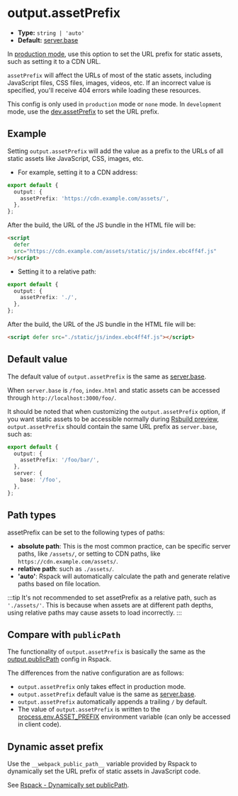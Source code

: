 # output.assetPrefix

- **Type:** `string | 'auto'`
- **Default:** [server.base](/config/server/base)

In [production mode](/config/mode), use this option to set the URL prefix for static assets, such as setting it to a CDN URL.

`assetPrefix` will affect the URLs of most of the static assets, including JavaScript files, CSS files, images, videos, etc. If an incorrect value is specified, you'll receive 404 errors while loading these resources.

This config is only used in `production` mode or `none` mode. In `development` mode, use the [dev.assetPrefix](/config/dev/asset-prefix) to set the URL prefix.

## Example

Setting `output.assetPrefix` will add the value as a prefix to the URLs of all static assets like JavaScript, CSS, images, etc.

- For example, setting it to a CDN address:

```ts title="rsbuild.config.ts"
export default {
  output: {
    assetPrefix: 'https://cdn.example.com/assets/',
  },
};
```

After the build, the URL of the JS bundle in the HTML file will be:

```html
<script
  defer
  src="https://cdn.example.com/assets/static/js/index.ebc4ff4f.js"
></script>
```

- Setting it to a relative path:

```ts title="rsbuild.config.ts"
export default {
  output: {
    assetPrefix: './',
  },
};
```

After the build, the URL of the JS bundle in the HTML file will be:

```html
<script defer src="./static/js/index.ebc4ff4f.js"></script>
```

## Default value

The default value of `output.assetPrefix` is the same as [server.base](/config/server/base).

When `server.base` is `/foo`, `index.html` and static assets can be accessed through `http://localhost:3000/foo/`.

It should be noted that when customizing the `output.assetPrefix` option, if you want static assets to be accessible normally during [Rsbuild preview](/guide/basic/cli#rsbuild-preview), `output.assetPrefix` should contain the same URL prefix as `server.base`, such as:

```ts
export default {
  output: {
    assetPrefix: '/foo/bar/',
  },
  server: {
    base: '/foo',
  },
};
```

## Path types

assetPrefix can be set to the following types of paths:

- **absolute path**: This is the most common practice, can be specific server paths, like `/assets/`, or setting to CDN paths, like `https://cdn.example.com/assets/`.
- **relative path**: such as `./assets/`.
- **'auto'**: Rspack will automatically calculate the path and generate relative paths based on file location.

:::tip
It's not recommended to set assetPrefix as a relative path, such as `'./assets/'`. This is because when assets are at different path depths, using relative paths may cause assets to load incorrectly.
:::

## Compare with `publicPath`

The functionality of `output.assetPrefix` is basically the same as the [output.publicPath](https://rspack.rs/config/output#outputpublicpath) config in Rspack.

The differences from the native configuration are as follows:

- `output.assetPrefix` only takes effect in production mode.
- `output.assetPrefix` default value is the same as [server.base](/config/server/base).
- `output.assetPrefix` automatically appends a trailing `/` by default.
- The value of `output.assetPrefix` is written to the [process.env.ASSET_PREFIX](/guide/advanced/env-vars#processenvasset_prefix) environment variable (can only be accessed in client code).

## Dynamic asset prefix

Use the `__webpack_public_path__` variable provided by Rspack to dynamically set the URL prefix of static assets in JavaScript code.

See [Rspack - Dynamically set publicPath](https://rspack.rs/config/output#dynamically-set-publicpath).
